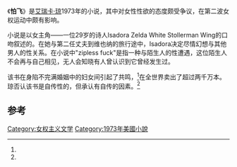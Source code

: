 {{Infobox book | <!-- See Wikipedia:WikiProject_Novels or Wikipedia:WikiProject_Books -->
| name = Fear of Flying
| image = 
| image_caption = 
| author = [[艾瑞卡·琼|艾瑞卡·琼]]
| cover_artist = Judith Seifer
| country = 美国
| language =英语
| series =
| genre = Novel
| publisher = [[Holt,_Rinehart_and_Winston|Holt, Rinehart and Winston]]
| release_date = 1973 (1st edition)
| media_type = Print ([[hardcover|hardback]])
| pages = 340 pp (hardback edition)
| isbn = ISBN 0-03-010731-8 (hardback edition)
| dewey= 813/.5/4
| congress= PZ4.J812 Fe PS3560.O56
| oclc= 618357
| preceded_by =
| followed_by = [[How_to_Save_Your_Own_Life|How to Save Your Own Life]]
}}

《'''怕飞'''》是[[艾瑞卡·琼|艾瑞卡·琼]]1973年的小说，其中对女性性欲的态度颇受争议，在第二波女权运动中颇有影响。

小说是以女主角——一位29岁的诗人Isadora Zelda White Stollerman Wing的口吻叙述的。在她与第二任丈夫到维也纳的旅行途中，Isadora决定尽情幻想与其他男人的性关系。在小说中"zipless fuck"是指一种与陌生人的性遭遇，这位陌生人不会再与自己相见，无人会知晓有人曾认识到它曾经发生过。

该书在身陷不完满婚姻中的妇女间引起了共鸣，<ref name="bbc"/>在全世界卖出了超过两千万本。琼否认该书是自传性的，但承认有自传的因素。<ref name="penguin"/>

==参考==
{{refs|refs=
<ref name="bbc">{{cite web |url=http://www.bbc.co.uk/radio4/womanshour/wwf_fear_of_flying.shtml |publisher=[[BBC_Radio_4|BBC Radio 4]] |work=[[Woman's_Hour|Woman's Hour]] |title=''Fear of Flying'' (1973) by Erica Jong |accessdate=January 23, 2010 |archive-date=2021-01-26 |archive-url=https://web.archive.org/web/20210126023743/http://www.bbc.co.uk/radio4/womanshour/wwf_fear_of_flying.shtml |dead-url=no }}</ref>
<ref name="penguin">{{cite web |url=http://us.penguingroup.com/static/rguides/us/fear_of_flying.html |work=Penguin Reading Guides |title=''Fear of Flying'' – Erica Jong |publisher=[[Penguin_Books|Penguin Books]] |accessdate=January 23, 2010 |deadurl=yes |archiveurl=https://web.archive.org/web/20100114012553/http://us.penguingroup.com/static/rguides/us/fear_of_flying.html |archivedate=2010年1月14日 }}</ref>
}}

[[Category:女权主义文学|Category:女权主义文学]]
[[Category:1973年美國小說|Category:1973年美國小說]]